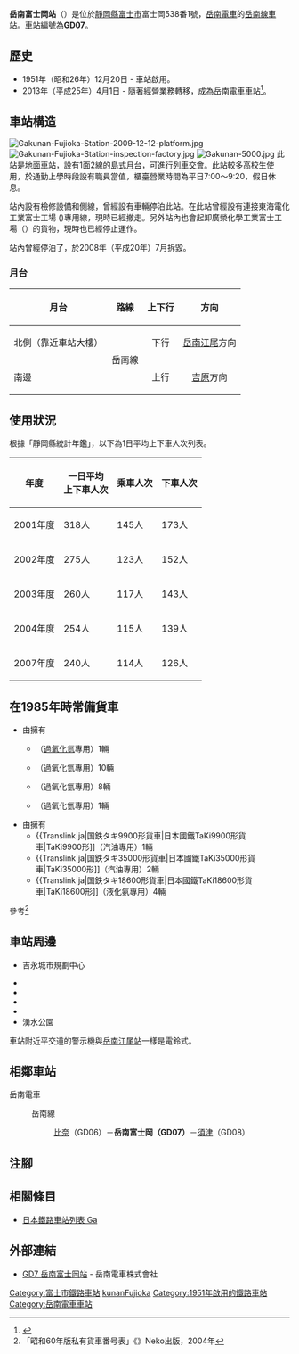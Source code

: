{{NoteTA|G1=Transport
|T=zh-hans:岳南富士冈站;zh-hk:岳南富士岡站;zh-tw:岳南富士岡車站;
|1=zh-hans:岳南富士冈站;zh-hk:岳南富士岡站;zh-tw:岳南富士岡車站;
}}
{{Infobox station
|公司色 = #ff4f00
|站名 = 岳南富士岡
|圖片 = GakunanfujiokaSt.jpg
|圖片說明 = 車站大樓（2009年12月12日）
|日文原名 = 岳南富士岡
|平假名 = がくなんふじおか
|羅馬拼音 = GAKUNANFUJIOKA
|副站名 = 
|電報略號 = 
|所在地 = {{JPN}}[[靜岡縣|靜岡縣]][[富士市|富士市]]富士岡538番1號
|座標 = {{coord|35|9|40.11|N|138|43|25.87|E|type:railwaystation_region:JP-24|display=inline,title}}
|車站構造 = [[地面車站|地面車站]]
|月台配置 = 1面2線
|啟用年月日 = 1951年（[[昭和|昭和]]26年）12月20日
|廢站年月日 = 
|乘客人數 = 162
|上下車人次 = 
|統計年度 = 2018
|轉車 = 
|全寬備註 = 
|adjacent = {{Adjacent stations|system=岳南電車|line=GD|left=比奈|right=須津|note-left=GD06<br>1.0km|note-mid=GD07<br>距離[[吉原站|吉原]]6.4km|note-right=GD08<br>0.9km}}
}}
'''岳南富士岡站'''（{{jpn|j=岳南富士岡駅|hg=がくなんふじおかえき|rm=Gakunanfujioka eki|f=y}}）是位於[[靜岡縣|靜岡縣]][[富士市|富士市]]富士岡538番1號，[[岳南電車|岳南電車]]的[[岳南線|岳南線]][[鐵路車站|車站]]。[[車站編號|車站編號]]為'''GD07'''。

== 歷史 ==
* 1951年（昭和26年）12月20日 - {{Translink|ja|岳南鉄道|岳南鐵道}}車站啟用。
* 2013年（平成25年）4月1日 - 隨著經營業務轉移，成為岳南電車車站<ref name="nikkei20130125">{{Cite_news|title=岳南鉄道、鉄道事業を分割し４月子会社設立|newspaper=[[日本經濟新聞|日本經濟新聞]]|date=2013-01-25|url=http://www.nikkei.com/article/DGXNZO50949390U3A120C1L61000/|accessdate=2013-01-27|language=ja|archive-date=2021-02-14|archive-url=https://web.archive.org/web/20210214103457/https://www.nikkei.com/article/DGXNZO50949390U3A120C1L61000/|dead-url=no}}</ref>。

== 車站構造 ==
[[File:Gakunan-Fujioka-Station-2009-12-12-platform.jpg|thumb]]
[[File:Gakunan-Fujioka-Station-inspection-factory.jpg|thumb]]
[[File:Gakunan-5000.jpg|thumb]]
此站是[[地面車站|地面車站]]，設有1面2線的[[島式月台|島式月台]]，可進行[[列車交會|列車交會]]。此站較多高校生使用，於通勤上學時段設有職員當值，櫃臺營業時間為平日7:00〜9:20，假日休息。

站內設有檢修設備和側線，曾經設有車輛停泊此站。在此站曾經設有連接東海電化工業富士工場 ({{Translink|ja|ADEKA}})專用線，現時已經撤走。另外站內也會起卸廣榮化學工業富士工場（{{Translink|ja|朝日化学工業|朝日化學工業}}）的貨物，現時也已經停止運作。

站內曾經停泊了{{Translink|ja|東急5000系電車_(初代)|東急5000系電動列車_(第一代)|5000系（前・東急5000系電動列車）}}，於2008年（平成20年）7月拆毀。

=== 月台 ===
{| rules="rows" class="wikitable"
!月台!!路線!!上下行!!方向
|-
! 北側（靠近車站大樓）
| rowspan=2 style="text-align:center"| {{color|#ff4f00"|■}}岳南線
| style="text-align:center"| 下行
| style="text-align:center"| [[岳南江尾站|岳南江尾]]方向
|-
! 南邊
| style="text-align:center"| 上行
| style="text-align:center"| [[吉原車站#岳南電車|吉原]]方向
|}

== 使用狀況 ==
根據「靜岡縣統計年鑑」，以下為1日平均上下車人次列表。

{| class="wikitable" style="margin: 1em 0.2em; text-align: center;"
|- style="background: #ddd;"
!年度
!一日平均<br />上下車人次
!乘車人次
!下車人次
|-
|2001年度||318人||145人||173人
|-
|2002年度||275人||123人||152人
|-
|2003年度||260人||117人||143人
|-
|2004年度||254人||115人||139人
|-
|2007年度||240人||114人||126人
|}

== 在1985年時常備貨車 ==
* 由{{Translink|ja|東海電化工業}}擁有
** {{Translink|ja|国鉄タム8000形貨車|日本國鐵TaMu8000形貨車|TaMu8000形}}（[[過氧化氫|過氧化氫]]專用）1輛
** {{Translink|ja|国鉄タサ5600形貨車|日本國鐵TaSe5600形貨車|TaSe5600形}}（過氧化氫專用）10輛
** {{Translink|ja|国鉄タキ1150形貨車|日本國鐵TaKi1150形貨車|TaKi1150形}}（過氧化氫專用）8輛
** {{Translink|ja|国鉄タキ22800形貨車|日本國鐵TaKi22800形貨車|TaKi22800形}}（過氧化氫專用）1輛
* 由{{Translink|ja|日本陸運産業|日本陸運產業}}擁有
** {{Translink|ja|国鉄タキ9900形貨車|日本國鐵TaKi9900形貨車|TaKi9900形]]（汽油專用）1輛
** {{Translink|ja|国鉄タキ35000形貨車|日本國鐵TaKi35000形貨車|TaKi35000形]]（汽油專用）2輛
** {{Translink|ja|国鉄タキ18600形貨車|日本國鐵TaKi18600形貨車|TaKi18600形]]（液化氨專用）4輛
參考<ref>「昭和60年版私有貨車番号表」《{{lang|en|Twilight zone MANUAL13}}》Neko出版，2004年</ref>

== 車站周邊 ==
* {{Translink|ja|富士市役所|富士市政廳}}吉永城市規劃中心
* {{Translink|ja|富士市立図書館#東図書館|富士市立圖書館#東圖書館|富士市立東圖書館}}
* {{Translink|ja|富士市立吉永第一小学校|富士市立吉永第一小學}}
* {{Translink|ja|富士市立吉原東中学校|富士市立吉原東中學}}
* {{Translink|ja|富士市立高等学校|富士市立高等學校}}
* 湧水公園

車站附近平交道的警示機與[[岳南江尾站|岳南江尾站]]一樣是電鈴式。

== 相鄰車站 ==
; 岳南電車
: {{color|#ff4f00|■}}岳南線
:: [[比奈站|比奈]]（GD06）－'''岳南富士岡（GD07）'''－[[須津站|須津]]（GD08）

== 注腳 ==
{{Reflist}}
== 相關條目 ==
{{commonscat|Gakunan-Fujioka Station}}
* [[日本鐵路車站列表_Ga|日本鐵路車站列表 Ga]]
== 外部連結 ==
* [https://www.gakutetsu.jp/station/gakunan_fujioka.html GD7 岳南富士岡站] {{Wayback|url=https://www.gakutetsu.jp/station/gakunan_fujioka.html |date=20210118221541 }}{{ja icon}} - 岳南電車株式會社
{{岳南線}}

{{DEFAULTSORT:Gakunan-Fujioka}}
[[Category:富士市鐵路車站|Category:富士市鐵路車站]]
[[Category:日本鐵路車站_Ga|kunanFujioka]]
[[Category:1951年啟用的鐵路車站|Category:1951年啟用的鐵路車站]]
[[Category:岳南電車車站|Category:岳南電車車站]]